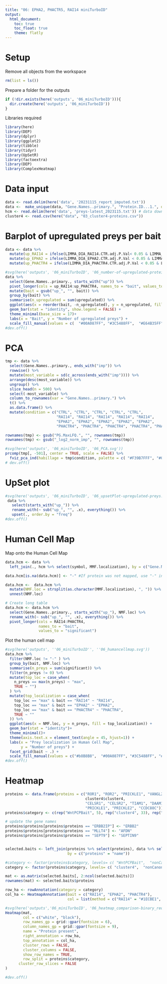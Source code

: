 ```yaml
---
title: "06: EPHA2, PHACTR5, RAI14 miniTurboID"
output: 
  html_document:
    toc: true
    toc_float: true
    theme: flatly
---
```


# Setup 

Remove all objects from the workspace
```r
rm(list = ls())
```

Prepare a folder for the outputs
```r
if (!dir.exists(here('outputs', '06_miniTurboID'))){
  dir.create(here('outputs', '06_miniTurboID'))
}
```

Libraries required
```r
library(here)
library(DEP)
library(dplyr)
library(ggplot2)
library(tibble)
library(tidyr)
library(UpSetR)
library(factoextra)
library(DEP)
library(ComplexHeatmap)
```


# Data input

```r
data <- read.delim(here('data', '20231115_report_imputed.txt'))
data <-  make_unique(data, "Gene.Names..primary.", "Protein.ID...1.", delim = ";")
hcm <- read.delim(here('data', 'preys-latest_2023115.txt')) # data downloaded on 2023-11-15
cluster4 <- read.csv(here("data", "03_cluster4-proteins.csv"))
```

# Barplot of upregulated preys per bait

```r
data <- data %>%
  mutate(up_RAI14 = ifelse(LIMMA_DIA_RAI14.CTR.adj.P.Val< 0.05 & LIMMA_DIA_RAI14.CTR.logFC > 1, 1, 0)) %>%
  mutate(up_EPHA2 = ifelse(LIMMA_DIA_EPHA2.CTR.adj.P.Val < 0.05 & LIMMA_DIA_EPHA2.CTR.logFC > 1, 1, 0)) %>%
  mutate(up_PHACTR4 = ifelse(LIMMA_DIA_PHACTR4.CTR.adj.P.Val < 0.05 & LIMMA_DIA_PHACTR4.CTR.logFC > 1, 1, 0))

#svg(here('outputs', '06_miniTurboID', '06_number-of-upregulated-proteins-per-bait.svg'))
data %>%
  select(Gene.Names..primary., starts_with("up")) %>%
  pivot_longer(cols = up_RAI14:up_PHACTR4, names_to = "bait", values_to = "upregulated") %>%
  mutate(bait = gsub("up_", "", bait)) %>%
  group_by(bait) %>%
  summarise(n_upregulated = sum(upregulated)) %>%
  ggplot(aes(x = reorder(bait, -n_upregulated), y = n_upregulated, fill = bait)) +
  geom_bar(stat = "identity", show.legend = FALSE) +
  theme_minimal(base_size = 17)+
  labs(x = "Bait", y = "Number of upregulated preys") +
  scale_fill_manual(values = c(  "#00A087FF", "#3C5488FF",  "#E64B35FF"))
#dev.off()
```


# PCA
```r
tmp <- data %>%
  select(Gene.Names..primary., ends_with("imp")) %>%
  rowwise() %>%
  mutate(most_variable = sd(c_across(ends_with("imp")))) %>%
  arrange(desc(most_variable)) %>%
  ungroup() %>%
  slice_head(n = 500) %>%
  select(-most_variable) %>%
  column_to_rownames(var = "Gene.Names..primary.") %>%
  t() %>%
  as.data.frame() %>%
  mutate(condition = c("CTRL", "CTRL", "CTRL", "CTRL", "CTRL",
                       "RAI14", "RAI14", "RAI14", "RAI14", "RAI14",
                       "EPHA2", "EPHA2", "EPHA2", "EPHA2", "EPHA2",
                       "PHACTR4", "PHACTR4", "PHACTR4", "PHACTR4", "PHACTR4"))

rownames(tmp) <- gsub("PG.MaxLFQ.", "", rownames(tmp))
rownames(tmp) <- gsub("_log2_norm_imp", "", rownames(tmp))

#svg(here('outputs', '06_miniTurboID', '06_PCA.svg'))
prcomp(tmp[, -501], center = TRUE, scale = FALSE) %>%
  fviz_pca_ind(habillage = tmp$condition, palette = c( "#F39B7FFF", "#00A087FF", "#3C5488FF", "#E64B35FF"))
# dev.off()
```

# UpSet plot
```r
#svg(here('outputs', '06_miniTurboID', '06_upsetPlot-upregulated-preys.svg'))
 data %>%
   select(starts_with("up_")) %>%
   rename_with(~ sub("up_", "", .x), everything()) %>%
   upset(., order.by = "freq")
#dev.off()
```

# Human Cell Map

Map onto the Human Cell Map

```r
data.hcm <- data %>%
  left_join(., hcm %>% select(symbol, MMF.localization), by = c("Gene.Names..primary." = "symbol"))

data.hcm[is.na(data.hcm)] <- "-" #If protein was not mapped, use "-" instead

data.hcm <-  data.hcm %>%
  mutate(NMF.loc = strsplit(as.character(MMF.localization), ", ")) %>%
  unnest(NMF.loc)

# Create long table
data.hcm <- data.hcm %>%
  select(Gene.Names..primary., starts_with("up_"), NMF.loc) %>%
  rename_with(~ sub("up_", "", .x), everything()) %>%
  pivot_longer(cols = RAI14:PHACTR4,
               names_to = "bait",
               values_to = "significant")
```

Plot the human cell map

```r
#svg(here('outputs', ''06_miniTurboID'', ''06_humancellmap.svg'))
data.hcm %>%
  filter(NMF.loc != "-" ) %>%
  group_by(bait, NMF.loc) %>%
  summarise(n_preys = sum(significant)) %>%
  filter(n_preys != 0) %>%
  mutate(top_loc = case_when(
    n_preys == max(n_preys) ~ "max",
    TRUE ~ "")
  ) %>%
  mutate(top_localization = case_when(
    top_loc == "max" & bait == "RAI14" ~ "RAI14",
    top_loc == "max" & bait == "EPHA2" ~ "EPHA2",
    top_loc == "max" & bait == "PHACTR4" ~ "PHACTR4",
    TRUE ~ ""
  )) %>%
  ggplot(aes(x = NMF.loc, y = n_preys, fill = top_localization)) +
  geom_bar(stat = "identity")+
  theme_minimal()+
  theme(axis.text.x = element_text(angle = 45, hjust=1)) +
  labs(x = "Prey localization in Human Cell Map",
       y = "Number of preys") +
  facet_grid(bait ~ .) +
  scale_fill_manual(values = c("#b8B8B8",  "#00A087FF", "#3C5488FF", "#F39B7FFF"))
#dev.off()
```

# Heatmap

```r
proteins <- data.frame(proteins = c("ROR1", "ROR2", "PRICKLE1", "VANGL2", "DVL3",
                                    cluster4$cluster4,
                                    "CELSR1", "CELSR2", "TIAM1", "DAAM1", "SMURF2", "VANGL1", "VANGL2",
                                    "PRICKLE1", "PRICKLE2", "CCDC88C"))
proteins$category <- c(rep("WntPCPBait", 5), rep("cluster4", 33), rep("nonCanonicalWnt", 10))

# update the gene names
proteins$proteins[proteins$proteins == "ERBB2IP"] <- "ERBB2"
proteins$proteins[proteins$proteins == "MLLT4"] <- "AFDN"
proteins$proteins[proteins$proteins == "SEPT9"] <- "SEPTIN9"


selected.baits <- left_join(proteins %>% select(proteins), data %>% select(name, up_RAI14, up_EPHA2, up_PHACTR4),
                            by = c("proteins" = "name"))

#category <- factor(proteins$category, levels= c( "WntPCPBait",  "nonCanonicalWnt", "cluster4"))
category <- factor(proteins$category, levels= c( "cluster4",  "nonCanonicalWnt", "WntPCPBait"))

mat <- as.matrix(selected.baits[, 2:ncol(selected.baits)])
rownames(mat) <- selected.baits$proteins

row_ha <- rowAnnotation(category = category)
col_ha <- HeatmapAnnotation(bait = c("RAI14", "EPHA2", "PHACTR4"),
                            col = list(method = c("RAI14" = "#1ECBE1", "EPHA2" = "#E11ECB", "PHACTR4" = "#000000")))

#svg(here('outputs','06_miniTurboID', '06_heatmap_comparison-binary_reordered.svg'))
Heatmap(mat,
        col = c("white", "black"),
        row_names_gp = grid::gpar(fontsize = 6),
        column_names_gp = grid::gpar(fontsize = 9),
        name = "Protein present",
        right_annotation = row_ha,
        top_annotation = col_ha,
        cluster_rows = FALSE,
        cluster_columns = FALSE,
        show_row_names = TRUE,
        row_split = proteins$category,
      cluster_row_slices = FALSE
)

#dev.off()
```


